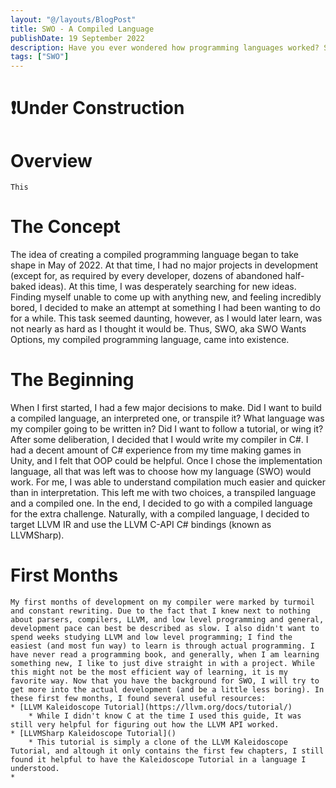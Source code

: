 ```yaml
---
layout: "@/layouts/BlogPost"
title: SWO - A Compiled Language
publishDate: 19 September 2022
description: Have you ever wondered how programming languages worked? So did I, and that is why I decided to create my own compiled language, SWO.
tags: ["SWO"]
---
```

# ❗Under Construction

# Overview
    This 

# The Concept  
   The idea of creating a compiled programming language began to take shape in May of 2022. At that time, I had no major projects in development (except for, as required by every developer, dozens of abandoned half-baked ideas). At this time, I was desperately searching for new ideas. Finding myself unable to come up with anything new, and feeling incredibly bored, I decided to make an attempt at something I had been wanting to do for a while. This task seemed daunting, however, as I would later learn, was not nearly as hard as I thought it would be. Thus, SWO, aka SWO Wants Options, my compiled programming language, came into existence.

# The Beginning 
   When I first started, I had a few major decisions to make. Did I want to build a compiled language, an interpreted one, or transpile it? What language was my compiler going to be written in? Did I want to follow a tutorial, or wing it? After some deliberation, I decided that I would write my compiler in C#. I had a decent amount of C# experience from my time making games in Unity, and I felt that OOP could be helpful. Once I chose the implementation language, all that was left was to choose how my language (SWO) would work. For me, I was able to understand compilation much easier and quicker than in interpretation. This left me with two choices, a transpiled language and a compiled one. In the end, I decided to go with a compiled language for the extra challenge. Naturally, with a compiled language, I decided to target LLVM IR and use the LLVM C-API C# bindings (known as LLVMSharp).

# First Months
    My first months of development on my compiler were marked by turmoil and constant rewriting. Due to the fact that I knew next to nothing about parsers, compilers, LLVM, and low level programming and general, development pace can best be described as slow. I also didn't want to spend weeks studying LLVM and low level programming; I find the easiest (and most fun way) to learn is through actual programming. I have never read a programming book, and generally, when I am learning something new, I like to just dive straight in with a project. While this might not be the most efficient way of learning, it is my favorite way. Now that you have the background for SWO, I will try to get more into the actual development (and be a little less boring). In these first few months, I found several useful resources:
    * [LLVM Kaleidoscope Tutorial](https://llvm.org/docs/tutorial/)
        * While I didn't know C at the time I used this guide, It was still very helpful for figuring out how the LLVM API worked.
    * [LLVMSharp Kaleidoscope Tutorial]()
        * This tutorial is simply a clone of the LLVM Kaleidoscope Tutorial, and altough it only contains the first few chapters, I still found it helpful to have the Kaleidoscope Tutorial in a language I understood. 
    * 
